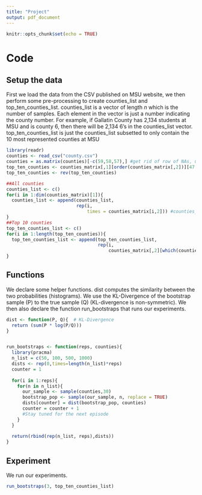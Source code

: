 ```yaml
---
title: "Project"
output: pdf_document
---
```


```r
knitr::opts_chunk$set(echo = TRUE)
```

# Code
## Setup the data

First we load the data from the CSV published on MSU website, we then perform
some pre-processing to create counties_list and top_ten_counties_list. counties_list
is a vector of length $n$ which is the number of samples. Each element in the vector
is just a number indicating the county number. 
For example, if Gallatin County has 2,134 students at MSU and is county 6, then there will 
be 2,134 6's in the counties_list vector. top_ten_counties_list is just the counties_list
subsetted to only contain the 10 most represented counties at MSU

```r
library(readr)
counties <- read_csv("county.csv")
counties = as.matrix(counties)[-c(59,58,57),] #get rid of row of NAs, unspecified counties, and total
top_ten_counties <- counties_matrix[,1][order(counties_matrix[,2])][47:56]
top_ten_counties <- rev(top_ten_counties)

##All counties
counties_list <- c()
for(i in 1:dim(counties_matrix)[1]){
  counties_list <- append(counties_list, 
                          rep(i,
                              times = counties_matrix[i,2])) #counties_matrix[i,1] 
}
##Top 10 counties
top_ten_counties_list <- c()
for(i in 1:length(top_ten_counties)){
  top_ten_counties_list <- append(top_ten_counties_list,
                                  rep(i,
                                      counties_matrix[,2][which(counties_matrix[,1]==top_ten_counties[i])]))
}
```

## Functions
We declare some helper functions. dist computes the similarity between the two probabilities (histograms).
We use the KL-Divergence of the bootstrap sample (P) to the true sample (Q) (KL-divergence is non-symmetric).
We then also declare the function run_bootstraps that runs our experiments.
```r
dist <- function(P, Q){  # KL-Divergence
  return (sum(P * log(P/Q)))
}


run_bootstraps <- function(reps, counties){
  library(pracma)
  n_list = c(50, 100, 500, 1000)
  dists <- rep(0,times=length(n_list)*reps)
  counter = 1
  
  for(i in 1:reps){
    for(n in n_list){
      our_sample <- sample(counties,30)
      bootstrap_pop <- sample(our_sample, n, replace = TRUE)
      dists[counter] = dist(bootstrap_pop, counties)
      counter = counter + 1
      #Stay tuned for the next episode
    }
  }
  
  return(rbind(rep(n_list, reps),dists))
}
```
## Experiment
We run our experiments.
```r
run_bootstraps(3, top_ten_counties_list)
```



